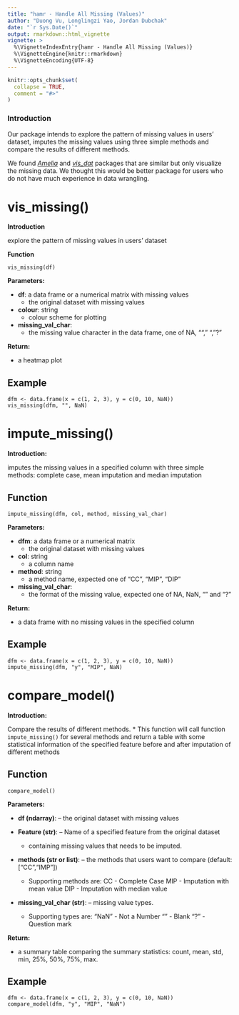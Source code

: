 ```yaml
---
title: "hamr - Handle All Missing (Values)"
author: "Duong Vu, Longlingzi Yao, Jordan Dubchak"
date: "`r Sys.Date()`"
output: rmarkdown::html_vignette
vignette: >
  %\VignetteIndexEntry{hamr - Handle All Missing (Values)}
  %\VignetteEngine{knitr::rmarkdown}
  %\VignetteEncoding{UTF-8}
---
```


```r
knitr::opts_chunk$set(
  collapse = TRUE,
  comment = "#>"
)
```

### Introduction

Our package intends to explore the pattern of missing values in users' dataset, imputes the missing values using three simple methods and compare the results of different methods. 

We found *[Amelia](https://cran.r-project.org/web/packages/Amelia/Amelia.pdf)* and *[vis_dat](https://cran.r-project.org/web/packages/visdat/visdat.pdf)* packages that are similar but only visualize the missing data. We thought this would be better package for users who do not have much experience in data wrangling.

# **vis_missing()** 

**Introduction**

explore the pattern of missing values in users' dataset

**Function**

```
vis_missing(df)
```

**Parameters:**

* **df**: a data frame or a numerical matrix with missing values
  * the original dataset with missing values
* **colour**: string 
  * colour scheme for plotting
* **missing_val_char**:
  * the missing value character in the data frame, one of NA, "", " ", "?"

**Return:**

* a heatmap plot

## Example

```
dfm <- data.frame(x = c(1, 2, 3), y = c(0, 10, NaN))
vis_missing(dfm, "", NaN)
```

# **impute_missing()** 

**Introduction:**

imputes the missing values in a specified column with three simple methods: complete case, mean imputation and median imputation

## Function

```
impute_missing(dfm, col, method, missing_val_char)
```

**Parameters:**

* **dfm**: a data frame or a numerical matrix
  * the original dataset with missing values

* **col**: string 
  * a column name

* **method**: string
  * a method name, expected one of "CC", "MIP", "DIP"
  
* **missing_val_char**:
  * the format of the missing value, expected one of NA, NaN, "" and "?"

**Return:**

* a data frame with no missing values in the specified column

## Example

```
dfm <- data.frame(x = c(1, 2, 3), y = c(0, 10, NaN))
impute_missing(dfm, "y", "MIP", NaN)
```

# **compare_model()** 

**Introduction:**

Compare the results of different methods.
* This function will call function `impute_missing()` for several methods and
return a table with some statistical information of the specified feature 
before and after imputation of different methods

## Function

```
compare_model()
```

**Parameters:**

* **df (ndarray)**: -- the original dataset with missing values

* **Feature (str)**: -- Name of a specified feature from the original dataset 
  * containing missing values that needs to be imputed.
            
* **methods (str or list)**: -- the methods that users want to compare (default: ["CC","IMP"])
  * Supporting methods are: 
        CC 	- Complete Case
        MIP - Imputation with mean value
        DIP - Imputation with median value
* **missing_val_char (str)**: -- missing value types. 
  * Supporting types are:
        "NaN" - Not a Number
        "" - Blank
        "?" - Question mark

**Return:**

* a summary table comparing the summary statistics: count, mean, std, min, 25%, 50%, 75%, max.

## Example

```
dfm <- data.frame(x = c(1, 2, 3), y = c(0, 10, NaN))
compare_model(dfm, "y", "MIP", "NaN")
```
